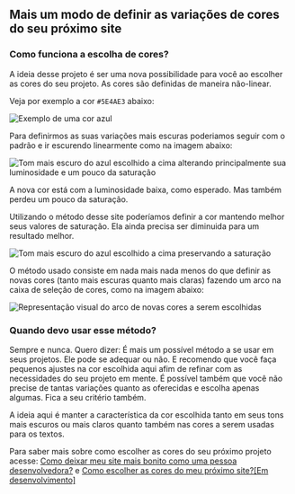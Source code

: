 
## Mais um modo de definir as variações de cores do seu próximo site

### Como funciona a escolha de cores?

A ideia desse projeto é ser uma nova possibilidade para você ao escolher as cores do seu projeto.
As cores são definidas de maneira não-linear.

Veja por exemplo a cor `#5E4AE3` abaixo:

<ColorPreview colorHex="#5E4AE3" />

![Exemplo de uma cor azul](/images/cor_original.jpg)

Para definirmos as suas variações mais escuras poderiamos seguir com o padrão e ir escurendo linearmente como na imagem abaixo:

![Tom mais escuro do azul escolhido a cima alterando principalmente sua luminosidade e um pouco da saturação](/images/cor_escura_padrao.jpg)

A nova cor está com a luminosidade baixa, como esperado. Mas também perdeu um pouco da saturação.

Utilizando o método desse site poderíamos definir a cor mantendo melhor seus valores de saturação. Ela ainda precisa ser diminuida para um resultado melhor.

![Tom mais escuro do azul escolhido a cima preservando a saturação](/images/cor_escura_roundatint.jpg)

O método usado consiste em nada mais nada menos do que definir as novas cores (tanto mais escuras quanto mais claras) fazendo um arco na caixa de seleção de cores, como na imagem abaixo:

![Representação visual do arco de novas cores a serem escolhidas](/images/esquema_visual_roundatint.jpg)

### Quando devo usar esse método?

Sempre e nunca. Quero dizer: É mais um possível método a se usar em seus projetos. Ele pode se adequar ou não. E recomendo que você faça pequenos ajustes na cor escolhida aqui afim de refinar com as necessidades do seu projeto em mente.
É possível também que você não precise de tantas variações quanto as oferecidas e escolha apenas algumas. Fica a seu critério também.

A ideia aqui é manter a característica da cor escolhida tanto em seus tons mais escuros ou mais claros quanto também nas cores a serem usadas para os textos.

Para saber mais sobre como escolher as cores do seu próximo projeto acesse: [Como deixar meu site mais bonito como uma pessoa desenvolvedora?](https://www.emanuelandrade.com.br/blog/como-deixar-meu-site-mais-bonito/) e [Como escolher as cores do meu próximo site?[Em desenvolvimento]](https://www.emanuelandrade.com.br/blog/)
